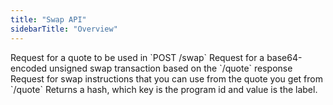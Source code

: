 ```yaml
---
title: "Swap API"
sidebarTitle: "Overview"
---
```


<CardGroup>
  <Card title="quote" href="/api-reference/swap/quote" icon="file-lines" horizontal>
    Request for a quote to be used in `POST /swap`
  </Card>
  <Card title="swap" href="/api-reference/swap/swap" icon="file-lines" horizontal>
    Request for a base64-encoded unsigned swap transaction based on the `/quote` response
  </Card>
  <Card title="swap-instructions" href="/api-reference/swap/swap-instructions" icon="file-lines" horizontal>
    Request for swap instructions that you can use from the quote you get from `/quote`
  </Card>
  <Card title="program-id-to-label" href="/api-reference/swap/program-id-to-label" icon="file-lines" horizontal>
    Returns a hash, which key is the program id and value is the label.
  </Card>
</CardGroup>
